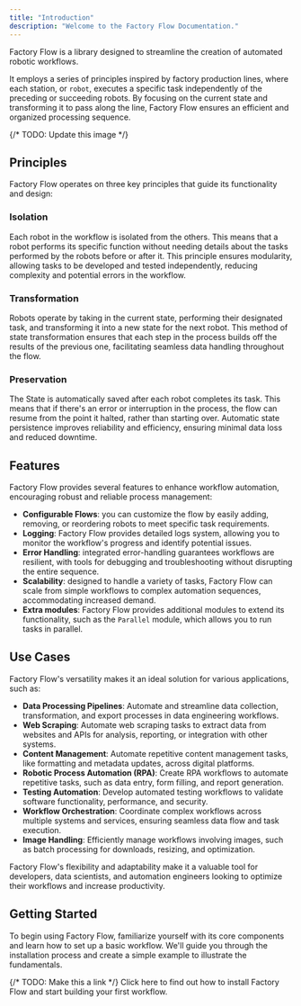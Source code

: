 ```yaml
---
title: "Introduction"
description: "Welcome to the Factory Flow Documentation."
---
```



Factory Flow is a library designed to streamline the creation of automated robotic workflows.

It employs a series of principles inspired by factory production lines, where each station, or `robot`, executes a specific task independently of the preceding or succeeding robots. By focusing on the current state and transforming it to pass along the line, Factory Flow ensures an efficient and organized processing sequence.

{/* TODO: Update this image */}
<TerminalImage 
  src="/assets/docs/console-1.png" 
  width={662}
  height={494}
  alt="Factory Flow Logs"
  title="Factory Flow"
  className='my-2'
/>

## Principles

Factory Flow operates on three key principles that guide its functionality and design:

### Isolation

Each robot in the workflow is isolated from the others. This means that a robot performs its specific function without needing details about the tasks performed by the robots before or after it. This principle ensures modularity, allowing tasks to be developed and tested independently, reducing complexity and potential errors in the workflow.

### Transformation

Robots operate by taking in the current state, performing their designated task, and transforming it into a new state for the next robot. This method of state transformation ensures that each step in the process builds off the results of the previous one, facilitating seamless data handling throughout the flow.

### Preservation

The State is automatically saved after each robot completes its task. This means that if there's an error or interruption in the process, the flow can resume from the point it halted, rather than starting over. Automatic state persistence improves reliability and efficiency, ensuring minimal data loss and reduced downtime.

## Features

Factory Flow provides several features to enhance workflow automation, encouraging robust and reliable process management:

- **Configurable Flows**: you can customize the flow by easily adding, removing, or reordering robots to meet specific task requirements.
- **Logging**: Factory Flow provides detailed logs system, allowing you to monitor the workflow's progress and identify potential issues.
- **Error Handling**: integrated error-handling guarantees workflows are resilient, with tools for debugging and troubleshooting without disrupting the entire sequence.
- **Scalability**: designed to handle a variety of tasks, Factory Flow can scale from simple workflows to complex automation sequences, accommodating increased demand.
- **Extra modules**: Factory Flow provides additional modules to extend its functionality, such as the `Parallel` module, which allows you to run tasks in parallel.


## Use Cases

Factory Flow's versatility makes it an ideal solution for various applications, such as:

- **Data Processing Pipelines**: Automate and streamline data collection, transformation, and export processes in data engineering workflows.
- **Web Scraping**: Automate web scraping tasks to extract data from websites and APIs for analysis, reporting, or integration with other systems.
- **Content Management**: Automate repetitive content management tasks, like formatting and metadata updates, across digital platforms.
- **Robotic Process Automation (RPA)**: Create RPA workflows to automate repetitive tasks, such as data entry, form filling, and report generation.
- **Testing Automation**: Develop automated testing workflows to validate software functionality, performance, and security.
- **Workflow Orchestration**: Coordinate complex workflows across multiple systems and services, ensuring seamless data flow and task execution.
- **Image Handling**: Efficiently manage workflows involving images, such as batch processing for downloads, resizing, and optimization.

Factory Flow's flexibility and adaptability make it a valuable tool for developers, data scientists, and automation engineers looking to optimize their workflows and increase productivity.

## Getting Started

To begin using Factory Flow, familiarize yourself with its core components and learn how to set up a basic workflow. We'll guide you through the installation process and create a simple example to illustrate the fundamentals.

{/* TODO: Make this a link  */}
Click here to find out how to install Factory Flow and start building your first workflow.